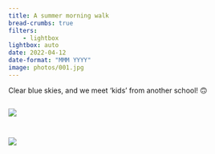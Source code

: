 ```yaml
---
title: A summer morning walk
bread-crumbs: true
filters:
    - lightbox
lightbox: auto
date: 2022-04-12
date-format: "MMM YYYY"
image: photos/001.jpg
---
```


Clear blue skies, and we meet 'kids' from another school! 🙃

::: {style="display: grid;grid-template-columns: repeat(auto-fill, minmax(250px, 1fr));grid-gap: 1em;"}


![](photos/001.jpg){group="my-gallery"}

![](photos/002.jpg){group="my-gallery"}

:::
